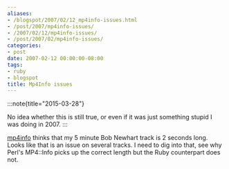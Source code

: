 ```yaml
---
aliases:
- /blogspot/2007/02/12_mp4info-issues.html
- /post/2007/mp4info-issues/
- /2007/02/12/mp4info-issues/
- /post/2007/02/mp4info-issues/
categories:
- post
date: 2007-02-12 00:00:00-08:00
tags:
- ruby
- blogspot
title: Mp4Info issues
---
```


:::note{title="2015-03-28"}

No idea whether this is still true, or even if it was just something stupid I was doing in 2007.
:::

[mp4info]: https://github.com/arbarlow/ruby-mp4info

[mp4info][] thinks that my 5 minute Bob Newhart track is 2 seconds long. Looks like that is an issue on several tracks. I need to dig into that, see why Perl's MP4::Info picks up the correct length but the Ruby counterpart does not.

